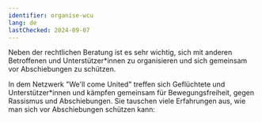 ```yaml
---
identifier: organise-wcu
lang: de
lastChecked: 2024-09-07
---
```


Neben der rechtlichen Beratung ist es sehr wichtig, sich mit anderen Betroffenen und Unterstützer\*innen zu organisieren und sich gemeinsam vor Abschiebungen zu schützen.

In dem Netzwerk "We'll come United" treffen sich Geflüchtete und Unterstützer\*innen und kämpfen gemeinsam für Bewegungsfreiheit, gegen Rassismus und Abschiebungen. Sie tauschen viele Erfahrungen aus, wie man sich vor Abschiebungen schützen kann:
<Address identifier="wcu" />
